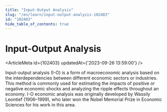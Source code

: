 ```yaml
---
title: "Input-Output Analysis"
slug: "/en/learn/input-output-analysis-102403"
id: "102403"
hide_table_of_contents: true
---
```



# Input-Output Analysis

<ArticleMeta id={102403} updatedAt={'2023-09-26 13:59:00'} />
<div className='border-solid border-b border-t-0 my-4 border-[var(--ifm-color-gray-300)]' />

Input-output analysis (I-O) is a form of macroeconomic analysis based on the interdependencies between different economic sectors or industries. This method is commonly used for estimating the impacts of positive or negative economic shocks and analyzing the ripple effects throughout an economy. I-O economic analysis was originally developed by Wassily Leontief (1906–1999), who later won the Nobel Memorial Prize in Economic Sciences for his work in this area.
